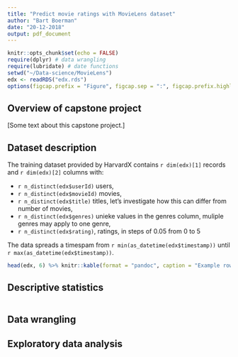 ```yaml
---
title: "Predict movie ratings with MovieLens dataset"
author: "Bart Boerman"
date: "20-12-2018"
output: pdf_document
---
```


```r
knitr::opts_chunk$set(echo = FALSE)
require(dplyr) # data wrangling
require(lubridate) # date functions
setwd("~/Data-science/MovieLens")
edx <- readRDS("edx.rds")
options(figcap.prefix = "Figure", figcap.sep = ":", figcap.prefix.highlight = "**")
```

## Overview of capstone project 

[Some text about this capstone project.]

## Dataset description

The training dataset provided by HarvardX contains `r dim(edx)[1]` records and `r dim(edx)[2]` columns with:

* `r n_distinct(edx$userId)` users,
* `r n_distinct(edx$movieId)` movies,
* `r n_distinct(edx$title)` titles, let's investigate how this can differ from number of movies,
* `r n_distinct(edx$genres)` unieke values in the genres column, muliple genres may apply to one genre,
* `r n_distinct(edx$rating)`, ratings, in steps of 0.05 from 0 to 5

The data spreads a timespam from `r min(as_datetime(edx$timestamp))` until `r max(as_datetime(edx$timestamp))`.

```r
head(edx, 6) %>% knitr::kable(format = "pandoc", caption = "Example rows") 
```


## Descriptive statistics

```r

```

## Data wrangling


## Exploratory data analysis









